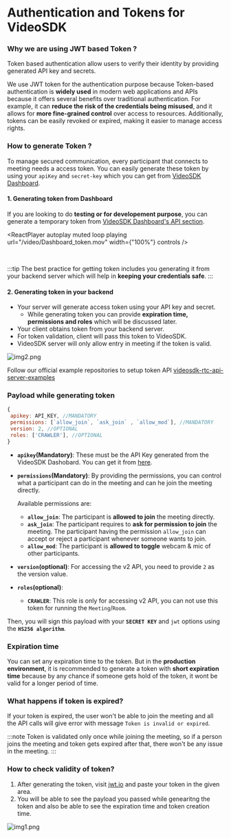 # Authentication and Tokens for VideoSDK

### Why we are using JWT based Token ?

Token based authentication allow users to verify their identity by providing generated API key and secrets.

We use JWT token for the authentication purpose because Token-based authentication is **widely used** in modern web applications and APIs because it offers several benefits over traditional authentication. For example, it can **reduce the risk of the credentials being misused**, and it allows for **more fine-grained control** over access to resources. Additionally, tokens can be easily revoked or expired, making it easier to manage access rights.

### How to generate Token ?

To manage secured communication, every participant that connects to meeting needs a access token. You can easily generate these token by using your `apiKey` and `secret-key` which you can get from [VideoSDK Dashboard](https://app.videosdk.live/api-keys).

#### 1. Generating token from Dashboard

If you are looking to do **testing or for developement purpose**, you can generate a temporary token from [VideoSDK Dashboard's API section](https://app.videosdk.live/api-keys).


<ReactPlayer
  autoplay
  muted
  loop
  playing
  url="/video/Dashboard_token.mov"
  width={"100%"}
  controls
/>

<br />

:::tip
The best practice for getting token includes you generating it from your backend server which will help in **keeping your credentials safe**.
:::

#### 2. Generating token in your backend

- Your server will generate access token using your API key and secret.
  - While generating token you can provide **expiration time, permissions and roles** which will be discussed later.
- Your client obtains token from your backend server.
- For token validation, client will pass this token to VideoSDK.
- VideoSDK server will only allow entry in meeting if the token is valid.

![img2.png](../../static/img/authentication-and-token.png)


<GenerateToken />

Follow our official example repositories to setup token API [videosdk-rtc-api-server-examples](https://github.com/videosdk-live/videosdk-rtc-api-server-examples)

### Payload while generating token

```js
{
 apikey: API_KEY, //MANDATORY
 permissions: [`allow_join`, `ask_join` , `allow_mod`], //MANDATORY
 version: 2, //OPTIONAL
 roles: ['CRAWLER'], //OPTIONAL
}
```

- **`apikey`(Mandatory)**: These must be the API Key generated from the VideoSDK Dashobard. You can get it from [here](https://app.videosdk.live/api-keys).

- **`permissions`(Mandatory)**: By providing the permissions, you can control what a participant can do in the meeting and can he join the meeting directly.

  Available permissions are:

  - **`allow_join`**: The participant is **allowed to join** the meeting directly.
  - **`ask_join`**: The participant requires to **ask for permission to join** the meeting. The participant having the permission `allow_join` can accept or reject a participant whenever someone wants to join.
  - **`allow_mod`**: The participant is **allowed to toggle** webcam & mic of other participants.

- **`version`(optional)**: For accessing the v2 API, you need to provide `2` as the version value.

- **`roles`(optional)**:

  - **`CRAWLER`**: This role is only for accessing v2 API, you can not use this token for running the `Meeting`/`Room`.

Then, you will sign this payload with your **`SECRET KEY`** and `jwt` options using the **`HS256 algorithm`**.

### Expiration time

You can set any expiration time to the token. But in the **production environment**, it is recommended to generate a token with **short expiration time** because by any chance if someone gets hold of the token, it wont be valid for a longer period of time.

### What happens if token is expired?

If your token is expired, the user won't be able to join the meeting and all the API calls will give error with message `Token is invalid or expired`.

:::note
Token is validated only once while joining the meeting, so if a person joins the meeting and token gets expired after that, there won't be any issue in the meeting.
:::

### How to check validity of token?

1. After generating the token, visit [jwt.io](https://jwt.io) and paste your token in the given area.
2. You will be able to see the payload you passed while genearitng the token and also be able to see the expiration time and token creation time.

![img1.png](../../static/img/validate-token.png)
